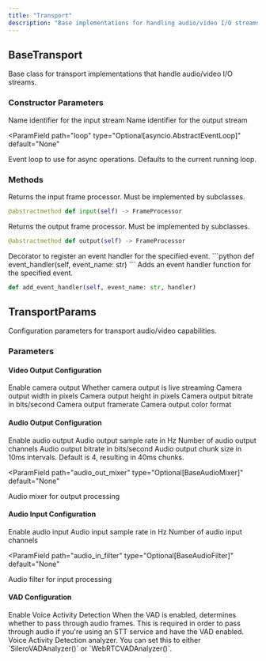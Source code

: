 ```yaml
---
title: "Transport"
description: "Base implementations for handling audio/video I/O streams"
---
```


## BaseTransport

<ResponseField name="BaseTransport" type="base class">
  Base class for transport implementations that handle audio/video I/O streams.
</ResponseField>

### Constructor Parameters

<ParamField path="input_name" type="Optional[str]" default="None">
  Name identifier for the input stream
</ParamField>

<ParamField path="output_name" type="Optional[str]" default="None">
  Name identifier for the output stream
</ParamField>

<ParamField
  path="loop"
  type="Optional[asyncio.AbstractEventLoop]"
  default="None"
>
  Event loop to use for async operations. Defaults to the current running loop.
</ParamField>

### Methods

<ResponseField name="input" type="method">
  Returns the input frame processor. Must be implemented by subclasses.

```python
@abstractmethod def input(self) -> FrameProcessor
```

</ResponseField>

<ResponseField name="output" type="method">
  Returns the output frame processor. Must be implemented by subclasses.

```python
@abstractmethod def output(self) -> FrameProcessor
```

</ResponseField>

<ResponseField name="event_handler" type="decorator">
  Decorator to register an event handler for the specified event. ```python def
  event_handler(self, event_name: str) ```
</ResponseField>

<ResponseField name="add_event_handler" type="method">
  Adds an event handler function for the specified event.

```python
def add_event_handler(self, event_name: str, handler)
```

</ResponseField>

## TransportParams

<ResponseField name="TransportParams" type="class">
  Configuration parameters for transport audio/video capabilities.
</ResponseField>

### Parameters

#### Video Output Configuration

<ParamField path="camera_out_enabled" type="bool" default="False">
  Enable camera output
</ParamField>

<ParamField path="camera_out_is_live" type="bool" default="False">
  Whether camera output is live streaming
</ParamField>

<ParamField path="camera_out_width" type="int" default="1024">
  Camera output width in pixels
</ParamField>

<ParamField path="camera_out_height" type="int" default="768">
  Camera output height in pixels
</ParamField>

<ParamField path="camera_out_bitrate" type="int" default="800000">
  Camera output bitrate in bits/second
</ParamField>

<ParamField path="camera_out_framerate" type="int" default="30">
  Camera output framerate
</ParamField>

<ParamField path="camera_out_color_format" type="str" default="RGB">
  Camera output color format
</ParamField>

#### Audio Output Configuration

<ParamField path="audio_out_enabled" type="bool" default="False">
  Enable audio output
</ParamField>

<ParamField path="audio_out_sample_rate" type="int" default="None">
  Audio output sample rate in Hz
</ParamField>

<ParamField path="audio_out_channels" type="int" default="1">
  Number of audio output channels
</ParamField>

<ParamField path="audio_out_bitrate" type="int" default="96000">
  Audio output bitrate in bits/second
</ParamField>

<ParamField path="audio_out_10ms_chunks" type="int" default="4">
  Audio output chunk size in 10ms intervals. Default is 4, resulting in 40ms
  chunks.
</ParamField>

<ParamField
  path="audio_out_mixer"
  type="Optional[BaseAudioMixer]"
  default="None"
>
  Audio mixer for output processing
</ParamField>

#### Audio Input Configuration

<ParamField path="audio_in_enabled" type="bool" default="False">
  Enable audio input
</ParamField>

<ParamField path="audio_in_sample_rate" type="int" default="None">
  Audio input sample rate in Hz
</ParamField>

<ParamField path="audio_in_channels" type="int" default="1">
  Number of audio input channels
</ParamField>

<ParamField
  path="audio_in_filter"
  type="Optional[BaseAudioFilter]"
  default="None"
>
  Audio filter for input processing
</ParamField>

#### VAD Configuration

<ParamField path="vad_enabled" type="bool" default="False">
  Enable Voice Activity Detection
</ParamField>

<ParamField path="vad_audio_passthrough" type="bool" default="False">
  When the VAD is enabled, determines whether to pass through audio frames. This
  is required in order to pass through audio if you're using an STT service and
  have the VAD enabled.
</ParamField>

<ParamField path="vad_analyzer" type="Optional[VADAnalyzer]" default="None">
  Voice Activity Detection analyzer. You can set this to either
  `SileroVADAnalyzer()` or `WebRTCVADAnalyzer()`.
</ParamField>
